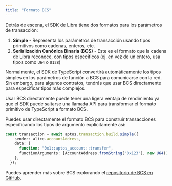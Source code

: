 ```yaml
---
title: "Formato BCS"
---
```


Detrás de escena, el SDK de Libra tiene dos formatos para los parámetros de transacción:

1. **Simple** - Representa los parámetros de transacción usando tipos primitivos como cadenas, enteros, etc.
2. **Serialización Canónica Binaria (BCS)** - Este es el formato que la cadena de Libra reconoce, con tipos específicos (ej. en vez de un entero, usa tipos como `U64` o `U128`)

Normalmente, el SDK de TypeScript convertirá automáticamente los tipos simples en los parámetros de función a BCS para comunicarse con la red. Sin embargo, para algunos contratos, tendrás que usar BCS directamente para especificar tipos más complejos.

Usar BCS directamente puede tener una ligera ventaja de rendimiento ya que el SDK puede saltarse una llamada API para transformar el formato primitivo de TypeScript a formato BCS.

Puedes usar directamente el formato BCS para construir transacciones especificando los tipos de argumento explícitamente así:

```typescript filename="example.ts"
const transaction = await aptos.transaction.build.simple({
    sender: alice.accountAddress,
    data: {
      function: "0x1::aptos_account::transfer",
      functionArguments: [AccountAddress.fromString("0x123"), new U64(1_000_000)],
    },
  });
```

Puedes aprender más sobre BCS explorando el [repositorio de BCS en GitHub](https://github.com/libra2org/bcs).
